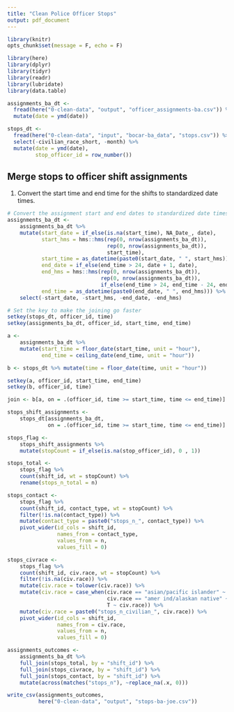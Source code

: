 ```yaml
---
title: "Clean Police Officer Stops"
output: pdf_document
---
```


```r
library(knitr)
opts_chunk$set(message = F, echo = F)

library(here)
library(dplyr)
library(tidyr)
library(readr)
library(lubridate)
library(data.table)
```

```r
assignments_ba_dt <-
  fread(here("0-clean-data", "output", "officer_assignments-ba.csv")) %>%
  mutate(date = ymd(date))

stops_dt <-
  fread(here("0-clean-data", "input", "bocar-ba_data", "stops.csv")) %>%
  select(-civilian_race_short, -month) %>%
  mutate(date = ymd(date),
         stop_officer_id = row_number())
```

## Merge stops to officer shift assignments

1. Convert the start time and end time for the shifts to standardized date times.

```r
# Convert the assignment start and end dates to standardized date times
assignments_ba_dt <-
    assignments_ba_dt %>%
    mutate(start_date = if_else(is.na(start_time), NA_Date_, date),
           start_hms = hms::hms(rep(0, nrow(assignments_ba_dt)),
                                rep(0, nrow(assignments_ba_dt)),
                                start_time),
           start_time = as_datetime(paste0(start_date, " ", start_hms)),
           end_date = if_else(end_time > 24, date + 1, date),
           end_hms = hms::hms(rep(0, nrow(assignments_ba_dt)),
                              rep(0, nrow(assignments_ba_dt)),
                              if_else(end_time > 24, end_time - 24, end_time)),
           end_time = as_datetime(paste0(end_date, " ", end_hms))) %>%
    select(-start_date, -start_hms, -end_date, -end_hms)

# Set the key to make the joining go faster
setkey(stops_dt, officer_id, time)
setkey(assignments_ba_dt, officer_id, start_time, end_time)

a <-
    assignments_ba_dt %>%
    mutate(start_time = floor_date(start_time, unit = "hour"),
           end_time = ceiling_date(end_time, unit = "hour"))

b <- stops_dt %>% mutate(time = floor_date(time, unit = "hour"))

setkey(a, officer_id, start_time, end_time)
setkey(b, officer_id, time)

join <- b[a, on = .(officer_id, time >= start_time, time <= end_time)]

stops_shift_assignments <-
    stops_dt[assignments_ba_dt,
             on = .(officer_id, time >= start_time, time <= end_time)]
```

```r
stops_flag <-
    stops_shift_assignments %>%
    mutate(stopCount = if_else(is.na(stop_officer_id), 0 , 1))

stops_total <-
    stops_flag %>%
    count(shift_id, wt = stopCount) %>%
    rename(stops_n_total = n)

stops_contact <-
    stops_flag %>%
    count(shift_id, contact_type, wt = stopCount) %>%
    filter(!is.na(contact_type)) %>%
    mutate(contact_type = paste0("stops_n_", contact_type)) %>%
    pivot_wider(id_cols = shift_id,
                names_from = contact_type,
                values_from = n,
                values_fill = 0)

stops_civrace <-
    stops_flag %>%
    count(shift_id, civ.race, wt = stopCount) %>%
    filter(!is.na(civ.race)) %>%
    mutate(civ.race = tolower(civ.race)) %>%
    mutate(civ.race = case_when(civ.race == "asian/pacific islander" ~ "aapi",
                                civ.race == "amer ind/alaskan native" ~ "aian",
                                T ~ civ.race)) %>%
    mutate(civ.race = paste0("stops_n_civilian_", civ.race)) %>%
    pivot_wider(id_cols = shift_id,
                names_from = civ.race,
                values_from = n,
                values_fill = 0)

assignments_outcomes <-
    assignments_ba_dt %>%
    full_join(stops_total, by = "shift_id") %>%
    full_join(stops_civrace, by = "shift_id") %>%
    full_join(stops_contact, by = "shift_id") %>%
    mutate(across(matches("stops_n"), ~replace_na(.x, 0)))

write_csv(assignments_outcomes,
          here("0-clean-data", "output", "stops-ba-joe.csv"))
```

